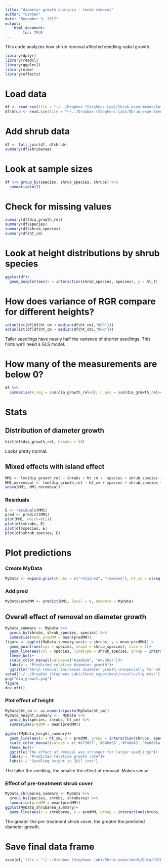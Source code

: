 ```yaml
---
title: "diameter growth analysis - shrub removal"
author: "Carmen"
date: "November 9, 2017"
output: 
    html_document:
        toc: TRUE
---
```


This code analyzes how shrub removal affected seedling radial growth.

```r
library(dplyr)
library(readxl)
library(ggplot2)
library(nlme)
library(effects)
```

# Load data
```r
df <- read.csv(file = "~/../Dropbox (Stephens Lab)/Shrub_experiment/Data/JOINED_DATA/df_dia.csv")
dfshrub <- read.csv(file = "~/../Dropbox (Stephens Lab)/Shrub_experiment/Data/JOINED_DATA/dfshrub.csv")
```

# Add shrub data
```r
df <- full_join(df, dfshrub)
summary(df$shrubarea)
```

# Look at sample sizes
```r
df %>% group_by(species, shrub_species, shrubs) %>% 
  summarise(n())
```

# Check for missing values
```r
summary(df$dia_growth_rel)
summary(df$species)
summary(df$shrub_species)
summary(df$ht_cm)
```

# Look at height distributions by shrub species
```r
ggplot(df)+
  geom_boxplot(aes(x = interaction(shrub_species, species), y = ht_))
```

# How does variance of RGR compare for different heights?
```r
sd(unlist(df[df$ht_cm < median(df$ht_cm),"RGR"]))
sd(unlist(df[df$ht_cm > median(df$ht_cm),"RGR"]))
```

Taller seedlings have nearly half the variance of shorter seedlings. This hints we'll need a GLS model. 

# How many of the measurements are below 0?
```r
df %>% 
  summarise(n_neg = sum(dia_growth_rel<0), n_pos = sum(dia_growth_rel>=0), n_total = n()) 
```

# Stats

## Distribution of diameter growth
```r
hist(df$dia_growth_rel, breaks = 30)
```

Looks pretty normal.

## Mixed effects with island effect
```r
MM1 <- lme(dia_growth_rel ~ shrubs + ht_cm +  species + shrub_species + shrubarea + shrubs:species + shrubs:shrub_species + shrubs:ht_cm, random =~1|island, data = df, method = "ML")
MM1_noremoval <- lme(dia_growth_rel ~ ht_cm + species + shrub_species + shrubarea, random =~1|island, method = "ML",data = df)
anova(MM1, MM1_noremoval)
```

### Residuals
```r
E <- residuals(MM1)
pred <- predict(MM1)
plot(MM1, which=c(1))
plot(df$shrubs, E)
plot(df$species, E)
plot(df$shrub_species, E)
```

# Plot predictions

### Create MyData
```r
MyData <- expand.grid(shrubs = c("retained", "removed"), ht_cm = c(seq(10,300, length = 20)), species = c("ABCO", "PIPO"), shrub_species = c("CEIN","CECO","ARPA"), shrubarea = seq(33000,120000, length = 20))
```

### Add pred
```r
MyData$predMM <- predict(MM1, level = 0, newdata = MyData)
```

## Overall effect of removal on diameter growth
```r
MyData_summary <- MyData %>% 
  group_by(shrubs, shrub_species, species) %>% 
  summarise(mean_predMM = mean(predMM))
figure <- ggplot(MyData_summary,aes(x = shrubs, y = mean_predMM)) +
  geom_point(aes(col = species, shape = shrub_species), size = 2)+
  geom_line(aes(col = species, linetype = shrub_species, group = interaction(shrub_species, species)))+
  theme_bw()+
  scale_color_manual(values=c("#1a9850", "#d73027"))+
  labs(y = "Predicted relative diameter growth")+
  ggtitle("Shrub removal increased diameter growth,\nespecially for whitethorn")
setwd("~/../Dropbox (Stephens Lab)/Shrub_experiment/results/figures/")
png("dia_growth.png")
figure
dev.off()
```

### Plot effect of height
```r
MyData$ht_cm <- as.numeric(paste(MyData$ht_cm))
MyData_height_summary <-  MyData %>% 
  group_by(species, shrubs, ht_cm) %>% 
  summarise(predMM = mean(predMM))
  
ggplot(MyData_height_summary)+
  geom_line(aes(x = ht_cm, y = predMM, group = interaction(shrubs, species), col = species, linetype = shrubs))+
  scale_color_manual(values = c('#d73027','#66bd63','#f46d43','#a6d96a','#fdae61','#1a9850'))+
  theme_bw()+
  ggtitle("The effect of removal was stronger for larger seedlings")+
  labs(y = "Predicted relative growth rate")+
  labs(x = "Seedling height in 2017 (cm)")
```

The taller the seedling, the smaller the effect of removal. Makes sense.

### Effect of pre-treatment shrub cover 
```r
MyData_shrubarea_summary <- MyData %>% 
  group_by(species, shrubs, shrubarea) %>% 
  summarise(predMM = mean(predMM))
ggplot(MyData_shrubarea_summary)+
  geom_line(aes(x = shrubarea, y = predMM, group = interaction(shrubs, species), linetype = shrubs, col = species))
```

The greater the pre-treatment shrub cover, the greater the predicted diameter growth. 


# Save final data frame
```r
save(df, file = "~/../Dropbox (Stephens Lab)/Shrub_experiment/Data/JOINED_DATA/df_dia_final.Rdata")
```